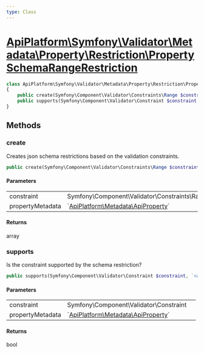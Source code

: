 ```yaml
---
type: Class
---
```


# [ApiPlatform\Symfony\Validator\Metadata\Property\Restriction\PropertySchemaRangeRestriction](/docs/reference/Symfony/Validator/Metadata/Property/Restriction/PropertySchemaRangeRestriction)



```php
class ApiPlatform\Symfony\Validator\Metadata\Property\Restriction\PropertySchemaRangeRestriction implements `<a href="/docs/reference/Symfony/Validator/Metadata/Property/Restriction/PropertySchemaRestrictionMetadataInterface">ApiPlatform\Symfony\Validator\Metadata\Property\Restriction\PropertySchemaRestrictionMetadataInterface</a>`
{
    public create(Symfony\Component\Validator\Constraints\Range $constraint, `<a href="/docs/reference/Metadata/ApiProperty">ApiPlatform\Metadata\ApiProperty</a>` $propertyMetadata): array
    public supports(Symfony\Component\Validator\Constraint $constraint, `<a href="/docs/reference/Metadata/ApiProperty">ApiPlatform\Metadata\ApiProperty</a>` $propertyMetadata): bool
}
```
## Methods

### create

Creates json schema restrictions based on the validation constraints.

```php
public create(Symfony\Component\Validator\Constraints\Range $constraint, `<a href="/docs/reference/Metadata/ApiProperty">ApiPlatform\Metadata\ApiProperty</a>` $propertyMetadata): array
```

#### Parameters

<table><tbody>
<tr><td>constraint</td><td>Symfony\Component\Validator\Constraints\Range</td><td></td></tr><tr><td>propertyMetadata</td><td>`<a href="/docs/reference/Metadata/ApiProperty">ApiPlatform\Metadata\ApiProperty</a>`</td><td></td></tr>
</tbody>
</table>

#### Returns

array

### supports

Is the constraint supported by the schema restriction?

```php
public supports(Symfony\Component\Validator\Constraint $constraint, `<a href="/docs/reference/Metadata/ApiProperty">ApiPlatform\Metadata\ApiProperty</a>` $propertyMetadata): bool
```

#### Parameters

<table><tbody>
<tr><td>constraint</td><td>Symfony\Component\Validator\Constraint</td><td></td></tr><tr><td>propertyMetadata</td><td>`<a href="/docs/reference/Metadata/ApiProperty">ApiPlatform\Metadata\ApiProperty</a>`</td><td></td></tr>
</tbody>
</table>

#### Returns

bool
